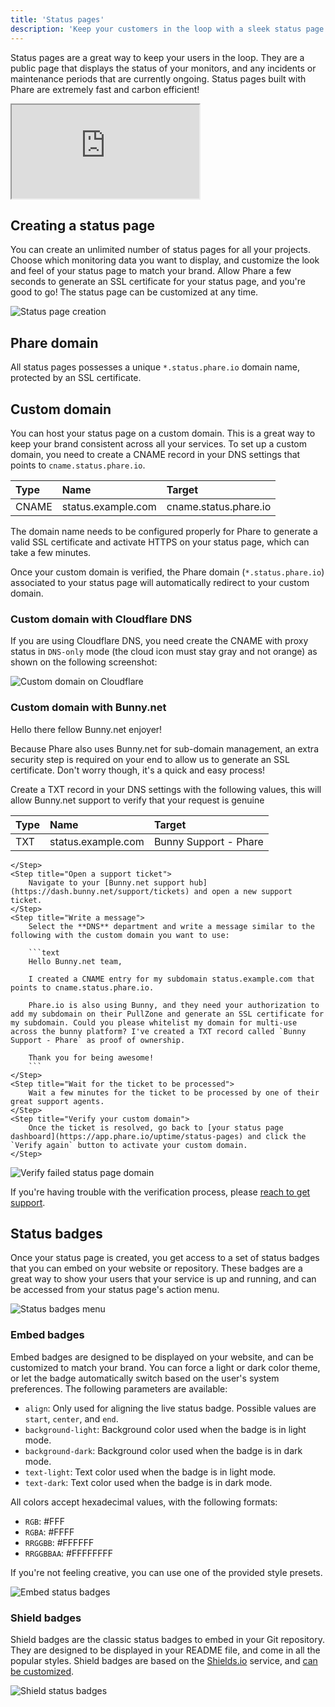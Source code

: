 ```yaml
---
title: 'Status pages'
description: 'Keep your customers in the loop with a sleek status page. Build trust with transparent communication on incidents and maintenance periods.'
---
```


Status pages are a great way to keep your users in the loop. They are a public page that displays the status of your monitors, and any incidents or maintenance periods that are currently ongoing. Status pages built with Phare are extremely fast and carbon efficient!

<Frame>
    <div style={{position: 'relative', width: '100%', 'padding-top': '56.25%'}}>
        <iframe
            src="https://iframe.mediadelivery.net/embed/238508/dc0fe30e-efbe-4192-a05c-5a0e6c1d5802?autoplay=false&loop=true&muted=true&preload=true&responsive=true"
            loading="lazy"
            allow="accelerometer;gyroscope;autoplay;encrypted-media;picture-in-picture;fullscreen"
            style={{border: 0, position: 'absolute', top: 0, height: '100%', width: '100%'}}
        ></iframe>
    </div>
</Frame>

## Creating a status page

You can create an unlimited number of status pages for all your projects. Choose which monitoring data you want to display, and customize the look and feel of your status page to match your brand. Allow Phare a few seconds to generate an SSL certificate for your status page, and you're good to go! The status page can be customized at any time.

<Frame>
  <img src="/images/uptime/status-pages/status-pages-creation.webp" alt="Status page creation" />
</Frame>

## Phare domain

All status pages possesses a unique `*.status.phare.io` domain name, protected by an SSL certificate.

## Custom domain

You can host your status page on a custom domain. This is a great way to keep your brand consistent across all your services. To set up a custom domain, you need to create a CNAME record in your DNS settings that points to `cname.status.phare.io`.

| Type  | Name               | Target                |
|:------|:-------------------|:----------------------|
| CNAME | status.example.com | cname.status.phare.io |

The domain name needs to be configured properly for Phare to generate a valid SSL certificate and activate HTTPS on your status page, which can take a few minutes.

Once your custom domain is verified, the Phare domain (`*.status.phare.io`) associated to your status page will automatically redirect to your custom domain.

### Custom domain with Cloudflare DNS

If you are using Cloudflare DNS, you need create the CNAME with proxy status in `DNS-only` mode (the cloud icon must stay gray and not orange) as shown on the following screenshot:

<Frame>
    <img src="/images/uptime/status-pages/custom-domain-cloudflare.webp" alt="Custom domain on Cloudflare" />
</Frame>

### Custom domain with Bunny.net

Hello there fellow Bunny.net enjoyer!

Because Phare also uses Bunny.net for sub-domain management, an extra security step is required on your end to allow us to generate an SSL certificate. Don't worry though, it's a quick and easy process!

<Steps>
    <Step title="Create a TXT record">
        Create a TXT record in your DNS settings with the following values, this will allow Bunny.net support to verify that your request is genuine

| Type | Name               | Target                |
|:-----|:-------------------|:----------------------|
| TXT  | status.example.com | Bunny Support - Phare |
    </Step>
    <Step title="Open a support ticket">
        Navigate to your [Bunny.net support hub](https://dash.bunny.net/support/tickets) and open a new support ticket.
    </Step>
    <Step title="Write a message">
        Select the **DNS** department and write a message similar to the following with the custom domain you want to use:

        ```text
        Hello Bunny.net team,

        I created a CNAME entry for my subdomain status.example.com that points to cname.status.phare.io.

        Phare.io is also using Bunny, and they need your authorization to add my subdomain on their PullZone and generate an SSL certificate for my subdomain. Could you please whitelist my domain for multi-use across the bunny platform? I've created a TXT record called `Bunny Support - Phare` as proof of ownership.

        Thank you for being awesome!
        ```
    </Step>
    <Step title="Wait for the ticket to be processed">
        Wait a few minutes for the ticket to be processed by one of their great support agents.
    </Step>
    <Step title="Verify your custom domain">
        Once the ticket is resolved, go back to [your status page dashboard](https://app.phare.io/uptime/status-pages) and click the `Verify again` button to activate your custom domain.
    </Step>
</Steps>

<Frame>
    <img src="/images/uptime/status-pages/verify-failed-status-page-domain.webp" alt="Verify failed status page domain" />
</Frame>

If you're having trouble with the verification process, please [reach to get support](https://phare.io/contact).

## Status badges

Once your status page is created, you get access to a set of status badges that you can embed on your website or repository. These badges are a great way to show your users that your service is up and running, and can be accessed from your status page's action menu.

<Frame>
    <img src="/images/uptime/status-pages/status-badges-menu.webp" alt="Status badges menu" />
</Frame>

### Embed badges

Embed badges are designed to be displayed on your website, and can be customized to match your brand. You can force a light or dark color theme, or let the badge automatically switch based on the user's system preferences. The following parameters are available:

- `align`: Only used for aligning the live status badge. Possible values are `start`, `center`, and `end`.
- `background-light`: Background color used when the badge is in light mode.
- `background-dark`: Background color used when the badge is in dark mode.
- `text-light`: Text color used when the badge is in light mode.
- `text-dark`: Text color used when the badge is in dark mode.

All colors accept hexadecimal values, with the following formats:

- `RGB`: #FFF
- `RGBA`: #FFFF
- `RRGGBB`: #FFFFFF
- `RRGGBBAA`: #FFFFFFFF

If you're not feeling creative, you can use one of the provided style presets.

<Frame>
    <img src="/images/uptime/status-pages/embed-status-badge.webp" alt="Embed status badges" />
</Frame>

### Shield badges

Shield badges are the classic status badges to embed in your Git repository. They are designed to be displayed in your README file, and come in all the popular styles. Shield badges are based on the [Shields.io](https://shields.io) service, and [can be customized](https://shields.io/badges/endpoint-badge).

<Frame>
    <img src="/images/uptime/status-pages/shield-status-badge.webp" alt="Shield status badges" />
</Frame>
